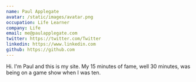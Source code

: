 ```yaml
---
name: Paul Applegate
avatar: /static/images/avatar.png
occupation: Life Learner
company: Life
email: me@paulapplegate.com
twitter: https://twitter.com/Twitter
linkedin: https://www.linkedin.com
github: https://github.com
---
```


Hi. I'm Paul and this is my site. My 15 minutes of fame, well 30 minutes, was being on a game show when I was ten.